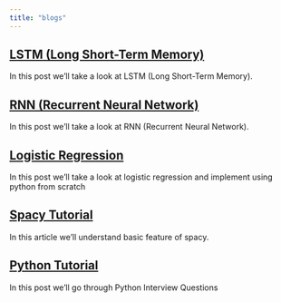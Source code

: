 ```yaml
---
title: "blogs"
---
```


## [LSTM (Long Short-Term Memory)](nlp/lstm/LSTM.html)
In this post we’ll take a look at LSTM (Long Short-Term Memory).

## [RNN (Recurrent Neural Network)](nlp/rnn/RNN.html)
In this post we’ll take a look at RNN (Recurrent Neural Network).

## [Logistic Regression](ml/logistic-regression-from-scratch/logistic-regression-from-scratch.html)
In this post we’ll take a look at logistic regression and implement using python from scratch

## [Spacy Tutorial ](nlp/spacy.html)
In this article we’ll understand basic feature of spacy.

## [Python Tutorial ](python/python_advance.html)
In this post we'll go through Python Interview Questions
